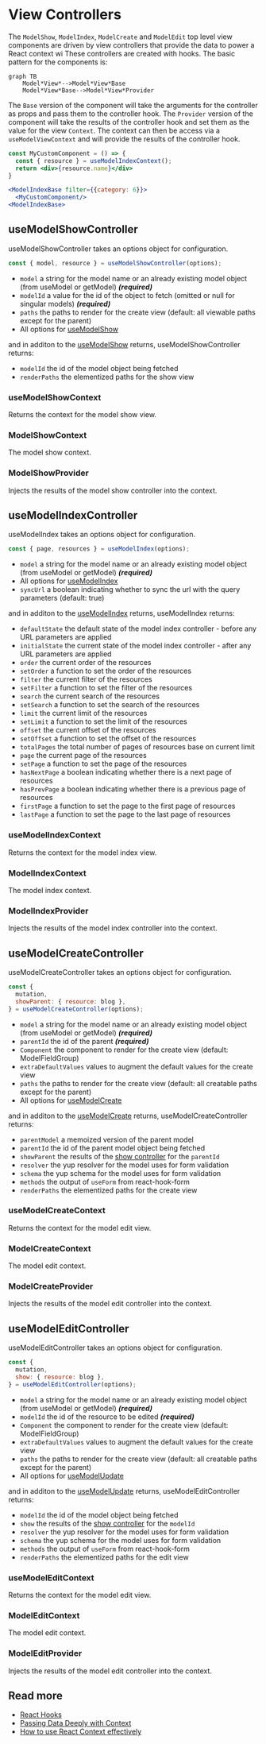 # View Controllers

The `ModelShow`, `ModelIndex`, `ModelCreate` and `ModelEdit` top level view components are driven by view controllers that provide the data to power a React context wi These controllers are created with hooks. The basic pattern for the components is:

```mermaid
graph TB
    Model*View*-->Model*View*Base
    Model*View*Base-->Model*View*Provider
```

The `Base` version of the component will take the arguments for the controller as props and pass them to the controller hook. The `Provider` version of the component will take the results of the controller hook and set them as the value for the view `Context`. The context can then be access via a `useModelViewContext` and will provide the results of the controller hook.

```jsx
const MyCustomComponent = () => {
  const { resource } = useModelIndexContext();
  return <div>{resource.name}</div>
}

<ModelIndexBase filter={{category: 6}}>
  <MyCustomComponent/>
<ModelIndexBase>
```

## useModelShowController

useModelShowController takes an options object for configuration.

```jsx
const { model, resource } = useModelShowController(options);
```

- `model` a string for the model name or an already existing model object (from useModel or getModel) **_(required)_**
- `modelId` a value for the id of the object to fetch (omitted or null for singular models) **_(required)_**
- `paths` the paths to render for the create view (default: all viewable paths except for the parent)
- All options for [useModelShow](api_hooks#usemodelshow)

and in additon to the [useModelShow](api_hooks#usemodelshow) returns, useModelShowController returns:

- `modelId` the id of the model object being fetched
- `renderPaths` the elementized paths for the show view

### useModelShowContext

Returns the context for the model show view.

### ModelShowContext

The model show context.

### ModelShowProvider

Injects the results of the model show controller into the context.

## useModelIndexController

useModelIndex takes an options object for configuration.

```jsx
const { page, resources } = useModelIndex(options);
```

- `model` a string for the model name or an already existing model object (from useModel or getModel) **_(required)_**
- All options for [useModelIndex](api_hooks#usemodelindex)
- `syncUrl` a boolean indicating whether to sync the url with the query parameters (default: true)

and in additon to the [useModelIndex](api_hooks#usemodelindex) returns, useModelIndex returns:

- `defaultState` the default state of the model index controller - before any URL parameters are applied
- `initialState` the current state of the model index controller - after any URL parameters are applied
- `order` the current order of the resources
- `setOrder` a function to set the order of the resources
- `filter` the current filter of the resources
- `setFilter` a function to set the filter of the resources
- `search` the current search of the resources
- `setSearch` a function to set the search of the resources
- `limit` the current limit of the resources
- `setLimit` a function to set the limit of the resources
- `offset` the current offset of the resources
- `setOffset` a function to set the offset of the resources
- `totalPages` the total number of pages of resources base on current limit
- `page` the current page of the resources
- `setPage` a function to set the page of the resources
- `hasNextPage` a boolean indicating whether there is a next page of resources
- `hasPrevPage` a boolean indicating whether there is a previous page of resources
- `firstPage` a function to set the page to the first page of resources
- `lastPage` a function to set the page to the last page of resources

### useModelIndexContext

Returns the context for the model index view.

### ModelIndexContext

The model index context.

### ModelIndexProvider

Injects the results of the model index controller into the context.

## useModelCreateController

useModelCreateController takes an options object for configuration.

```jsx
const {
  mutation,
  showParent: { resource: blog },
} = useModelCreateController(options);
```

- `model` a string for the model name or an already existing model object (from useModel or getModel) **_(required)_**
- `parentId` the id of the parent **_(required)_**
- `Component` the component to render for the create view (default: ModelFieldGroup)
- `extraDefaultValues` values to augment the default values for the create view
- `paths` the paths to render for the create view (default: all creatable paths except for the parent)
- All options for [useModelCreate](api_hooks#usemodelcreate)

and in additon to the [useModelCreate](api_hooks#usemodelcreate) returns, useModelCreateController returns:

- `parentModel` a memoized version of the parent model
- `parentId` the id of the parent model object being fetched
- `showParent` the results of the [show controller](#usemodelshowcontroller) for the `parentId`
- `resolver` the yup resolver for the model uses for form validation
- `schema` the yup schema for the model uses for form validation
- `methods` the output of `useForm` from react-hook-form
- `renderPaths` the elementized paths for the create view

### useModelCreateContext

Returns the context for the model edit view.

### ModelCreateContext

The model edit context.

### ModelCreateProvider

Injects the results of the model edit controller into the context.

## useModelEditController

useModelEditController takes an options object for configuration.

```jsx
const {
  mutation,
  show: { resource: blog },
} = useModelEditController(options);
```

- `model` a string for the model name or an already existing model object (from useModel or getModel) **_(required)_**
- `modelId` the id of the resource to be edited **_(required)_**
- `Component` the component to render for the create view (default: ModelFieldGroup)
- `extraDefaultValues` values to augment the default values for the create view
- `paths` the paths to render for the create view (default: all creatable paths except for the parent)
- All options for [useModelUpdate](api_hooks#usemodelupdate)

and in additon to the [useModelUpdate](api_hooks#usemodelupdate) returns, useModelEditController returns:

- `modelId` the id of the model object being fetched
- `show` the results of the [show controller](#usemodelshowcontroller) for the `modelId`
- `resolver` the yup resolver for the model uses for form validation
- `schema` the yup schema for the model uses for form validation
- `methods` the output of `useForm` from react-hook-form
- `renderPaths` the elementized paths for the edit view

### useModelEditContext

Returns the context for the model edit view.

### ModelEditContext

The model edit context.

### ModelEditProvider

Injects the results of the model edit controller into the context.

## Read more

- [React Hooks](https://react.dev/learn/reusing-logic-with-custom-hooks)
- [Passing Data Deeply with Context](https://react.dev/learn/passing-data-deeply-with-context)
- [How to use React Context effectively](https://kentcdodds.com/blog/how-to-use-react-context-effectively)
